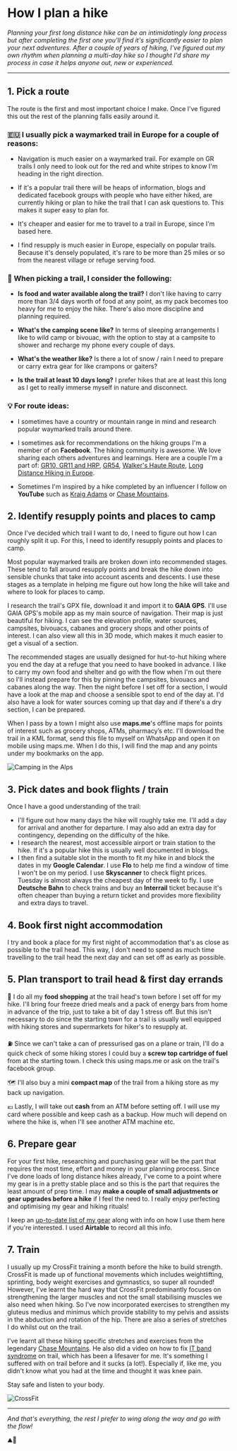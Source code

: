 
<Helmet>
  <title>How I plan a hike | Alizeh Khan</title>
</Helmet>

<Container>

# How I plan a hike

*Planning your first long distance hike can be an intimidatingly long process but after completing the first one you'll find it's significantly easier to plan your next adventures. After a couple of years of hiking, I've figured out my own rhythm when planning a multi-day hike so I thought I'd share my process in case it helps anyone out, new or experienced.*

---

## 1. Pick a route

The route is the first and most important choice I make. Once I've figured this out the rest of the planning falls easily around it.

### 🇪🇺 I usually pick a waymarked trail in Europe for a couple of reasons:

- Navigation is much easier on a waymarked trail. For example on GR trails I only need to look out for the red and white stripes to know I'm heading in the right direction.

- If it's a popular trail there will be heaps of information, blogs and dedicated facebook groups with people who have either hiked, are currently hiking or plan to hike the trail that I can ask questions to. This makes it super easy to plan for.

- It's cheaper and easier for me to travel to a trail in Europe, since I'm based here.

- I find resupply is much easier in Europe, especially on popular trails. Because it's densely populated, it's rare to be more than 25 miles or so from the nearest village or refuge serving food.

### 👀 When picking a trail, I consider the following:

- **Is food and water available along the trail?** I don't like having to carry more than 3/4 days worth of food at any point, as my pack becomes too heavy for me to enjoy the hike. There's also more discipline and planning required.

- **What's the camping scene like?** In terms of sleeping arrangements I like to wild camp or bivouac, with the option to stay at a campsite to shower and recharge my phone every couple of days.

- **What's the weather like?** Is there a lot of snow / rain I need to prepare or carry extra gear for like crampons or gaiters?

- **Is the trail at least 10 days long?** I prefer hikes that are at least this long as I get to really immerse myself in nature and disconnect.

### 💡 For route ideas:

<AppCard image='/assets/facebook.png' name='facebook' />


- I sometimes have a country or mountain range in mind and research popular waymarked trails around there.

- I sometimes ask for recommendations on the hiking groups I'm a member of on **Facebook**. The hiking community is awesome. We love sharing each others adventures and learnings. Here are a couple I'm a part of: [GR10, GR11 and HRP](https://www.facebook.com/groups/1671391736504649), [GR54](https://www.facebook.com/groups/EcrinsGR54), [Walker's Haute Route](https://www.facebook.com/groups/walkershauteroute), [Long Distance Hiking in Europe](https://www.facebook.com/groups/1758402431125086).

- Sometimes I'm inspired by a hike completed by an influencer I follow on **YouTube** such as [Kraig Adams](https://www.youtube.com/@kraigadams/videos) or [Chase Mountains](https://www.youtube.com/@ChaseMountains).

## 2. Identify resupply points and places to camp

<div className='flex flex-wrap gap-2'>
  <AppCard image='/assets/gaia.png' name='GAIA GPS' />
  <AppCard image='/assets/mapsme.png' name='maps.me' />
</div>


Once I've decided which trail I want to do, I need to figure out how I can roughly split it up. For this, I need to identify resupply points and places to camp.

Most popular waymarked trails are broken down into recommended stages. These tend to fall around resupply points and break the hike down into sensible chunks that take into account ascents and descents. I use these stages as a template in helping me figure out how long the hike will take and where to look for places to camp.

I research the trail's GPX file, download it and import it to **GAIA GPS**. I'll use GAIA GPS's mobile app as my main source of navigation. Their map is just beautiful for hiking. I can see the elevation profile, water sources, campsites, bivouacs, cabanes and grocery shops and other points of interest. I can also view all this in 3D mode, which makes it much easier to get a visual of a section.

The recommended stages are usually designed for hut-to-hut hiking where you end the day at a refuge that you need to have booked in advance. I like to carry my own food and shelter and go with the flow when I'm out there so I'll instead prepare for this by pinning the campsites, bivouacs and cabanes along the way. Then the night before I set off for a section, I would have a look at the map and choose a sensible spot to end of the day at. I'd also have a look for water sources coming up that day and if there's a dry section, I can be prepared.

When I pass by a town I might also use **maps.me**'s offline maps for points of interest such as grocery shops, ATMs, pharmacy’s etc. I'll download the trail in a KML format, send this file to myself on WhatsApp and open it on mobile using maps.me. When I do this, I will find the map and any points under my bookmarks on the app.

![Camping in the Alps](/assets/camping.png)

## 3. Pick dates and book flights / train

<div className='flex flex-wrap gap-2'>
  <AppCard image='/assets/skyscanner.png' name='Skyscanner' />
  <AppCard image='/assets/db.png' name='DB Navigator' />
  <AppCard image='/assets/interrail.png' name='Interrail' />
  <AppCard image='/assets/gcal.png' name='Google Calendar' />
  <AppCard image='/assets/flo.png' name='Flo' />
</div>

Once I have a good understanding of the trail:

- I'll figure out how many days the hike will roughly take me. I'll add a day for arrival and another for departure. I may also add an extra day for contingency, depending on the difficulty of the hike.
- I research the nearest, most accessible airport or train station to the hike. If it's a popular hike this is usually well documented in blogs.
- I then find a suitable slot in the month to fit my hike in and block the dates in my **Google Calendar**. I use **Flo** to help me find a window of time I won't be on my period. I use **Skyscanner** to check flight prices. Tuesday is almost always the cheapest day of the week to fly. I use **Deutsche Bahn** to check trains and buy an **Interrail** ticket because it's often cheaper than buying a return ticket and provides more flexibility and extra days to travel.

## 4. Book first night accommodation

I try and book a place for my first night of accommodation that's as close as possible to the trail head. This way, I don't need to spend as much time travelling to the trail head the next day and can set off as early as possible.

## 5. Plan transport to trail head & first day errands

🥜 I do all my **food shopping** at the trail head's town before I set off for my hike. I'll bring four freeze dried meals and a pack of energy bars from home in advance of the trip, just to take a bit of day 1 stress off. But this isn't necessary to do since the starting town for a trail is usually well equipped with hiking stores and supermarkets for hiker's to resupply at.

⛽️ Since we can't take a can of pressurised gas on a plane or train, I'll do a quick check of some hiking stores I could buy a **screw top cartridge of fuel** from at the starting town. I check this using maps.me or ask on the trail's facebook group.

🗺️ I'll also buy a mini **compact map** of the trail from a hiking store as my back up navigation.

💶 Lastly, I will take out **cash** from an ATM before setting off. I will use my card where possible and keep cash as a backup. How much will depend on where the hike is, when I'll see another ATM machine etc.

## 6. Prepare gear

<AppCard image='/assets/airtable.png' name='Airtable' />

For your first hike, researching and purchasing gear will be the part that requires the most time, effort and money in your planning process. Since I've done loads of long distance hikes already, I've come to a point where my gear is in a pretty stable place and so this is the part that requires the least amount of prep time. I may **make a couple of small adjustments or gear upgrades before a hike** if I feel the need to. I really enjoy perfecting and optimising my gear and hiking rituals!

I keep an [up-to-date list of my gear](/blog/hiking-gear) along with info on how I use them here if you're interested. I used **Airtable** to record all this info.

## 7. Train

I usually up my CrossFit training a month before the hike to build strength. CrossFit is made up of functional movements which includes weightlifting, sprinting, body weight exercises and gymnastics, so super all rounded! However, I've learnt the hard way that CrossFit predominantly focuses on strengthening the larger muscles and not the small stabilising muscles we also need when hiking. So I've now incorporated exercises to strengthen my gluteus medius and minimus which provide stability to my pelvis and assists in the abduction and rotation of the hip. There are also a series of stretches I do whilst out on the trail.

I've learnt all these hiking specific stretches and exercises from the legendary [Chase Mountains](https://www.youtube.com/watch?v=WQauQv4uDLs). He also did a video on how to fix [IT band syndrome](https://www.youtube.com/watch?v=bGsOfRH4UEI) on trail, which has been a lifesaver for me. It's something I suffered with on trail before and it sucks (a lot!). Especially if, like me, you didn't know what you had at the time and thought it was knee pain.

Stay safe and listen to your body.

![CrossFit](/assets/crossfit.png)

---

*And that's everything, the rest I prefer to wing along the way and go with the flow!*

⛰️🥾
</Container>
